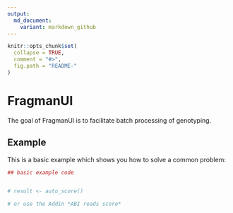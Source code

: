 ```yaml
---
output:
  md_document:
    variant: markdown_github
---
```


<!-- README.md is generated from README.Rmd. Please edit that file -->

```r
knitr::opts_chunk$set(
  collapse = TRUE,
  comment = "#>",
  fig.path = "README-"
)
```

# FragmanUI

The goal of FragmanUI is to facilitate batch processing of genotyping.

## Example

This is a basic example which shows you how to solve a common problem:

```r
## basic example code


# result <- auto_score()

# or use the Addin *ABI reads score*

```
